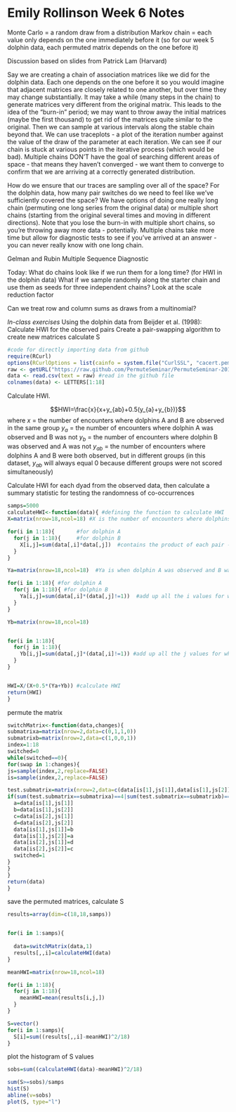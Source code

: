 Emily Rollinson Week 6 Notes
========================================================

Monte Carlo = a random draw from a distribution
Markov chain = each value only depends on the one immediately before it (so for our week 5 dolphin data, each permuted matrix depends on the one before it)

Discussion based on slides from Patrick Lam (Harvard)

Say we are creating a chain of association matrices like we did for the dolphin data.  Each one depends on the one before it so you would imagine that adjacent matrices are closely related to one another, but over time they may change substantially.  It may take a while (many steps in the chain) to generate matrices very different from the original matrix.  This leads to the idea of the "burn-in" period; we may want to throw away the initial matrices (maybe the first thousand) to get rid of the matrices quite similar to the original.  Then we can sample at various intervals along the stable chain beyond that.  We can use traceplots - a plot of the iteration number against the value of the draw of the parameter at each iteration.  We can see if our chain is stuck at various points in the iterative process (which would be bad).  Multiple chains DON'T have the goal of searching different areas of space - that means they haven't converged - we want them to converge to confirm that we are arriving at a correctly generated distribution.

How do we ensure that our traces are sampling over all of the space?  For the dolphin data, how many pair switches do we need to feel like we've sufficiently covered the space?  We have options of doing one really long chain (permuting one long series from the original data) or multiple short chains (starting from the original several times and moving in different directions).  Note that you lose the burn-in with multiple short chains, so you're throwing away more data - potentially.  Multiple chains take more time but allow for diagnostic tests to see if you've arrived at an answer - you can never really know with one long chain.  

Gelman and Rubin Multiple Sequence Diagnostic

Today:
What do chains look like if we run them for a long time? (for HWI in the dolphin data)
What if we sample randomly along the starter chain and use them as seeds for three independent chains?
Look at the scale reduction factor

Can we treat row and column sums as draws from a multinomial?

*In-class exercises*
Using the dolphin data from Beijder et al. (1998):
Calculate HWI for the observed pairs
Create a pair-swapping algorithm to create new matrices
calculate S

```r
#code for directly importing data from github
require(RCurl)
options(RCurlOptions = list(cainfo = system.file("CurlSSL", "cacert.pem", package = "RCurl")))
raw <- getURL("https://raw.github.com/PermuteSeminar/PermuteSeminar-2014/master/Week-5/Emily.Rollinson/dolphindata.csv") #insert the  raw URL for the data file on github here
data <- read.csv(text = raw) #read in the github file
colnames(data) <- LETTERS[1:18]
```

Calculate HWI.

$$HWI=\frac{x}{x+y_{ab}+0.5(y_{a}+y_{b})}$$
where
$x$ = the number of encounters where dolphins A and B are observed in the same group
$y_{a}$ = the number of encounters where dolphin A was observed and B was not
$y_{b}$ = the number of encounters where dolphin B was observed and A was not
$y_{ab}$ = the number of encounters where dolphins A and B were both observed, but in different groups (in this dataset, $y_{ab}$ will always equal 0 because different groups were not scored simultaneously)

Calculate HWI for each dyad from the observed data, then calculate a summary statistic for testing the randomness of co-occurrences

```r
samps=5000
calculateHWI<-function(data){ #defining the function to calculate HWI
X=matrix(nrow=18,ncol=18) #X is the number of encounters where dolphins A and B were observed together

for(i in 1:18){       #for dolphin A
  for(j in 1:18){     #for dolphin B
    X[i,j]=sum(data[,i]*data[,j])  #contains the product of each pair - returns a 1 if they were observed together and a 0 if they were not, then adds up all those occurrences, reporting the number of times each was observed together
  }
}

Ya=matrix(nrow=18,ncol=18)  #Ya is when dolphin A was observed and B was not

for(i in 1:18){ #for dolphin A
  for(j in 1:18){ #for dolphin B
    Ya[i,j]=sum(data[,i]*(data[,j]!=1))  #add up all the i values for when j=0 (absent)
  }
}

Yb=matrix(nrow=18,ncol=18)


for(i in 1:18){
  for(j in 1:18){
    Yb[i,j]=sum(data[,j]*(data[,i]!=1)) #add up all the j values for when i=0 (absent)
  }
}


HWI=X/(X+0.5*(Ya+Yb)) #calculate HWI
return(HWI)
}
```

permute the matrix

```r
switchMatrix<-function(data,changes){
submatrixa=matrix(nrow=2,data=c(0,1,1,0))
submatrixb=matrix(nrow=2,data=c(1,0,0,1))
index=1:18
switched=0
while(switched==0){
for(swap in 1:changes){
js=sample(index,2,replace=FALSE)
is=sample(index,2,replace=FALSE)

test.submatrix=matrix(nrow=2,data=c(data[is[1],js[1]],data[is[1],js[2]],data[is[2],js[1]],data[is[2],js[2]]))
if(sum(test.submatrix==submatrixa)==4|sum(test.submatrix==submatrixb)==4){
  a=data[is[1],js[1]]
  b=data[is[1],js[2]]
  c=data[is[2],js[1]]
  d=data[is[2],js[2]]
  data[is[1],js[1]]=b
  data[is[1],js[2]]=a
  data[is[2],js[1]]=d
  data[is[2],js[2]]=c
  switched=1
}
}
}
return(data)
}
```

save the permuted matrices, calculate S

```r

results=array(dim=c(18,18,samps))


for(i in 1:samps){
  
  data=switchMatrix(data,1)
  results[,,i]=calculateHWI(data)
}

meanHWI=matrix(nrow=18,ncol=18)

for(i in 1:18){
  for(j in 1:18){
    meanHWI=mean(results[i,j,]) 
  }
}

S=vector()
for(i in 1:samps){
  S[i]=sum((results[,,i]-meanHWI)^2/18)
}
```

plot the histogram of S values 
```r
sobs=sum((calculateHWI(data)-meanHWI)^2/18)

sum(S>=sobs)/samps
hist(S)
abline(v=sobs)
plot(S, type="l")
```
